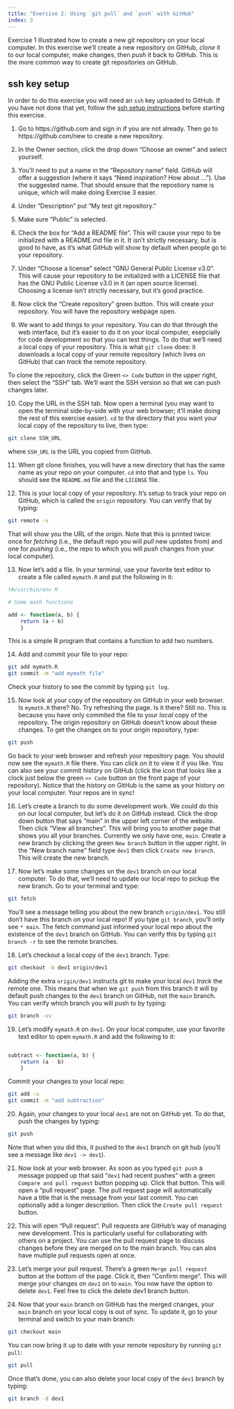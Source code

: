 ```yaml
---
title: "Exercise 2: Using `git pull` and `push` with GitHub"
index: 3
---
```


Exercise 1 illustrated how to create a new git repository on your local computer. In this exercise we'll create a new repository on GitHub, *clone* it to our local computer, make changes, then *push* it back to GitHub. This is the more common way to create git repositories on GitHub.

::: {.callout-important}
## ssh key setup
In order to do this exercise you will need an `ssh` key uploaded to GitHub. If you have not done that yet, follow the [ssh setup instructions](ssh_setup.qmd) before starting this exercise.
:::

1. Go to https://github.com and sign in if you are not already. Then go to https://github.com/new to create a new repository.

2. In the Owner section, click the drop down "Choose an owner" and select yourself.

3. You'll need to put a name in the "Repository name" field. GitHub will offer a suggestion (where it says "Need inspiration? How about ..."). Use the suggested name. That should ensure that the repostiory name is unique, which will make doing Exercise 3 easier.

4. Under "Description" put "My test git repository."

5. Make sure "Public" is selected.

6. Check the box for "Add a README file". This will cause your repo to be initialized with a README.md file in it. It isn't strictly necessary, but is good to have, as it's what GitHub will show by default when people go to your repository.

7. Under "Choose a license" select "GNU General Public License v3.0". This will cause your repository to be initialized with a LICENSE file that has the GNU Public License v3.0 in it (an open source license). Choosing a license isn't strictly necessary, but it's good practice.

8. Now click the "Create repository" green button. This will create your repository. You will have the repository webpage open.

9. We want to add things to your repository. You can do that through the web interface, but it's easier to do it on your local computer, esepcially for code development so that you can test things. To do that we'll need a local copy of your repository. This is what `git clone` does: it downloads a local copy of your remote repository (which lives on GitHub) that can *track* the remote repository.

To clone the repository, click the Green `<> Code` button in the upper right, then select the "SSH" tab. We'll want the SSH version so that we can push changes later.

10. Copy the URL in the SSH tab. Now open a terminal (you may want to open the terminal side-by-side with your web browser; it'll make doing the rest of this exercise easier). `cd` to the directory that you want your local copy of the repository to live, then type:
```bash
git clone SSH_URL
```
where `SSH_URL` is the URL you copied from GitHub.

11. When git clone finishes, you will have a new directory that has the same name as your repo on your computer. `cd` into that and type `ls`. You should see the `README.md` file and the `LICENSE` file.

12. This is your local copy of your repository. It's setup to track your repo on GitHub, which is called the `origin` repository. You can verify that by typing:
```bash
git remote -v
```
That will show you the URL of the origin. Note that this is printed twice: once for *fetching* (i.e., the default repo you will *pull* new updates from) and one for *pushing* (i.e., the repo to which you will *push* changes from your local computer).

13. Now let's add a file. In your terminal, use your favorite text editor to create a file called `mymath.R` and put the following in it:
```R
!#/usr/bin/env R

# Some math functions

add <- function(a, b) {
    return (a + b)
    }
```

This is a simple R program that contains a function to add two numbers.

14. Add and commit your file to your repo:
```bash
git add mymath.R
git commit -m "add mymath file"
```
Check your history to see the commit by typing `git log`.

15. Now look at your copy of the repository on GitHub in your web browser. Is `mymath.R` there? No. Try refreshing the page. Is it there? Still no. This is because you have only commited the file to your *local* copy of the repository. The origin repository on GitHub doesn't know about these changes. To get the changes on to your origin repository, type:
```bash
git push
```
Go back to your web browser and refresh your repository page. You should now see the `mymath.R` file there. You can click on it to view it if you like. You can also see your commit history on GitHub (click the icon that looks like a clock just below the green `<> Code` button on the front page of your repository). Notice that the history on GitHub is the same as your history on your local computer. Your repos are in sync!

16. Let's create a branch to do some development work. We could do this on our local computer, but let's do it on GitHub instead. Click the drop down button that says "main" in the upper left corner of the website. Then click "View all branches". This will bring you to another page that shows you all your branches. Currently we only have one, `main`. Create a new branch by clicking the green `New branch` button in the upper right. In the "New branch name" field type `dev1` then click `Create new branch`. This will create the new branch.

17. Now let's make some changes on the `dev1` branch on our local computer. To do that, we'll need to update our local repo to pickup the new branch. Go to your terminal and type:
```bash
git fetch
```
You'll see a message telling you about the new branch `origin/dev1`. You still don't have this branch on your local repo! If you type `git branch`, you'll only see `* main`. The fetch command just informed your local repo about the existence of the `dev1` branch on GitHub. You can verify this by typing `git branch -r` to see the remote branches.

18. Let's checkout a local copy of the `dev1` branch. Type:
```bash
git checkout -b dev1 origin/dev1
```
Adding the extra `origin/dev1` instructs git to make your local `dev1` *track* the remote one. This means that when we `git push` from this branch it will by default push changes to the `dev1` branch on GitHub, not the `main` branch. You can verify which branch you will push to by typing:
```bash
git branch -vv
```

19. Let's modify `mymath.R` on `dev1`. On your local computer, use your favorite text editor to open `mymath.R` and add the following to it:
```R

subtract <- function(a, b) {
    return (a - b)
    }
```
Commit your changes to your local repo:
```bash
git add -u
git commit -m "add subtraction"
```

20. Again, your changes to your local `dev1` are not on GitHub yet. To do that, push the changes by typing:
```bash
git push
```
Note that when you did this, it pushed to the `dev1` branch on git hub (you'll see a message like `dev1 -> dev1`).

21. Now look at your web browser. As soon as you typed `git push` a message popped up that said "`dev1 ` had recent pushes" with a green `Compare and pull request` button popping up. Click that button. This will open a "pull request" page. The pull request page will automatically have a title that is the message from your last commit. You can optionally add a longer description. Then click the `Create pull request` button.

22. This will open "Pull request". Pull requests are GitHub's way of managing new development. This is particularly useful for collaborating with others on a project. You can use the pull request page to discuss changes before they are merged on to the main branch. You can alos have multiple pull requests open at once.

23. Let's merge your pull request. There's a green `Merge pull request` button at the bottom of the page. Click it, then "Confirm merge". This will merge your changes on `dev1` on to `main`. You now have the option to delete `dev1`. Feel free to click the delete dev1 branch button.

24. Now that your `main` branch on GitHub has the merged changes, your `main` branch on your local copy is out of sync. To update it, go to your terminal and switch to your main branch:
```bash
git checkout main
```
You can now bring it up to date with your remote repository by running `git pull`:
```bash
git pull
```
Once that's done, you can also delete your local copy of the `dev1` branch by typing:
```bash
git branch -d dev1
```
